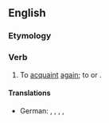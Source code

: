 ==English==

===Etymology===
{{prefix|en|re|acquaint}}

===Verb===
{{en-verb}}

# To [[acquaint]] [[again]]; to {{l|en|reintroduce}} or {{l|en|refamiliarise}}.
====Translations====
{{trans-top|to acquaint again; to reintroduce or refamiliarise}}
* German: {{t|de|wieder vertraut machen}}, {{t|de|wieder in Kontakt kommen}}, {{t|de|wieder neu gewöhnen}}, {{t|de|erneut kennenlernen}}, {{t|de|wieder anfreunden}}
{{trans-mid}}
{{trans-bottom}}